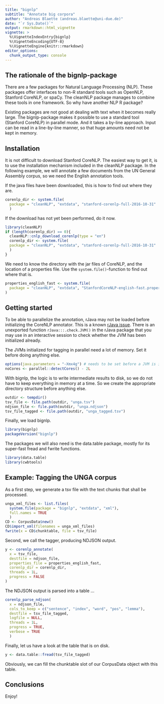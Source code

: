 ```yaml
---
title: "bignlp"
subtitle: "Annotate big corpora"
author: "Andreas Blaette (andreas.blaette@uni-due.de)"
date: "`r Sys.Date()`"
output: rmarkdown::html_vignette
vignette: >
  %\VignetteIndexEntry{bignlp}
  %\VignetteEncoding{UTF-8}
  %\VignetteEngine{knitr::rmarkdown}
editor_options: 
  chunk_output_type: console
---
```

  
## The rationale of the bignlp-package

There are a few packages for Natural Language Processing (NLP). These packages offer interfaces to non-R standard tools such as OpenNLP, Stanford CoreNLP, or spaCy. The cleanNLP package manages to combine these tools in one framework. So why have another NLP R package?

Existing packages are not good at dealing with text when it becomes really large. The bignlp-package makes it possible to use a standard tool (Stanford CoreNLP) in parallel mode. And it takes a by-line approach. Input can be read in a line-by-line manner, so that huge amounts need not be kept in memory.


## Installation

It is not difficult to download Stanford CoreNLP. The easiest way to get it, is to use the installation mechanism included in the cleanNLP package. In the following example, we will annotate a few documents from the UN General Assembly corpus, so we need the English annotation tools.

If the java files have been downloaded, this is how to find out where they are.

```r
corenlp_dir <- system.file(
  package = "cleanNLP", "extdata", "stanford-corenlp-full-2016-10-31"
  )
```

If the download has not yet been performed, do it now.

```r
library(cleanNLP)
if (length(corenlp_dir) == 0){
  cleanNLP::cnlp_download_corenlp(type = "en")
  corenlp_dir <- system.file(
  package = "cleanNLP", "extdata", "stanford-corenlp-full-2016-10-31"
  )
}
```

We need to know the directory with the jar files of CoreNLP, and the location of a properties file. Use the `system.file()`-function to find out where that is.

```r
properties_english_fast <- system.file(
  package = "cleanNLP", "extdata", "StanfordCoreNLP-english-fast.properties"
)
```


## Getting started

To be able to parallelize the annotation, rJava may not be loaded before initializing the CoreNLP annotator. This is a known [rJava issue](https://github.com/s-u/rJava/issues/25). There is an unexported function `rJava:::.check.JVM()` in the rJava package that you may use in an interactive session to check whether the JVM has been initialized already.

The JVMs initialized for tagging in parallel need a lot of memory. Set it before doing anything else. 

```r
options(java.parameters = "-Xmx4g") # needs to be set before a JVM is initialized.
noCores <- parallel::detectCores() - 2L
```

With bignlp, the logic is to write intermediate results to disk, so we do not have to keep everything in memory at a time. So we create the appropriate directory structure before anything else.

```r
outdir <- tempdir()
tsv_file <- file.path(outdir, "unga.tsv")
ndjson_file <- file.path(outdir, "unga.ndjson")
tsv_file_tagged <- file.path(outdir, "unga_tagged.tsv")
```

Finally, we load bignlp.

```r
library(bignlp)
packageVersion("bignlp")
```

The packages we will also need is the data.table package, mostly for its super-fast fread and fwrite functions.

```r
library(data.table)
library(cwbtools)
```


## Example: Tagging the UNGA corpus

As a first step, we generate a tsv file with the text chunks that shall be processed.

```r
unga_xml_files <- list.files(
  system.file(package = "bignlp", "extdata", "xml"),
  full.names = TRUE
  )
CD <- CorpusData$new()
CD$import_xml(filenames = unga_xml_files)
fwrite(x = CD$chunktable, file = tsv_file)
```

Second, we call the tagger, producing NDJSON output.

```r
y <- corenlp_annotate(
  x = tsv_file,
  destfile = ndjson_file,
  properties_file = properties_english_fast,
  corenlp_dir = corenlp_dir,
  threads = 1L,
  progress = FALSE
)
```

The NDJSON output is parsed into a table ... 

```r
corenlp_parse_ndjson(
  x = ndjson_file,
  cols_to_keep = c("sentence", "index", "word", "pos", "lemma"),
  destfile = tsv_file_tagged,
  logfile = NULL,
  threads = 1L,
  progress = TRUE,
  verbose = TRUE
  )
```

Finally, let us have a look at the table that is on disk.

```r
y <- data.table::fread(tsv_file_tagged)
```

Obviously, we can fill the chunktable slot of our CorpusData object with this table.

## Conclusions

Enjoy!
